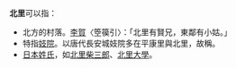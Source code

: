 '''北里'''可以指：
*北方的村落。[[李賀|李賀]]〈箜篌引〉：「北里有賢兄，東鄰有小姑。」
*特指[[妓院|妓院]]。以唐代長安城妓院多在平康里與北里，故稱。
*[[日本姓氏|日本姓氏]]，如[[北里柴三郎|北里柴三郎]]、[[北里大學|北里大學]]。
{{disambig|Cat=二字中國相關消歧義}}